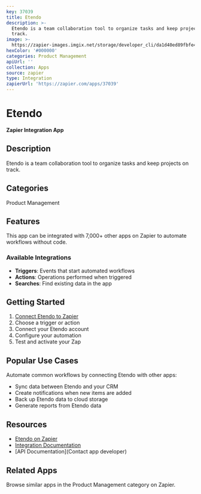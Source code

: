 ```yaml
---
key: 37039
title: Etendo
description: >-
  Etendo is a team collaboration tool to organize tasks and keep projects on
  track.
image: >-
  https://zapier-images.imgix.net/storage/developer_cli/da1d40ed89fbfe4ec57f3ceaba76b01c_2.png?auto=format%2Ccompress&ixlib=python-3.0.0&q=50
hexColor: '#000000'
categories: Product Management
apiUrl: ''
collection: Apps
source: zapier
type: Integration
zapierUrl: 'https://zapier.com/apps/37039'
---
```

# Etendo

**Zapier Integration App**

## Description

Etendo is a team collaboration tool to organize tasks and keep projects on track.

## Categories

Product Management

## Features

This app can be integrated with 7,000+ other apps on Zapier to automate workflows without code.

### Available Integrations

- **Triggers**: Events that start automated workflows
- **Actions**: Operations performed when triggered
- **Searches**: Find existing data in the app

## Getting Started

1. [Connect Etendo to Zapier](https://zapier.com/apps/37039)
2. Choose a trigger or action
3. Connect your Etendo account
4. Configure your automation
5. Test and activate your Zap

## Popular Use Cases

Automate common workflows by connecting Etendo with other apps:

- Sync data between Etendo and your CRM
- Create notifications when new items are added
- Back up Etendo data to cloud storage
- Generate reports from Etendo data

## Resources

- [Etendo on Zapier](https://zapier.com/apps/37039)
- [Integration Documentation](https://zapier.com/apps/37039/integrations)
- [API Documentation](Contact app developer)

## Related Apps

Browse similar apps in the Product Management category on Zapier.
